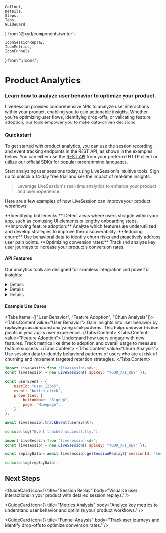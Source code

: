     Callout,
    Details,
    Steps,
    Tabs,
    GuideCard
} from '@xyd/components/writer';

    IconSessionReplay,
    IconMetrics,
    IconFunnels
} from "./Icons";

# Product Analytics
### Learn how to analyze user behavior to optimize your product.

LiveSession provides comprehensive APIs to analyze user interactions within your product, enabling you to gain actionable insights. Whether you're optimizing user flows, identifying drop-offs, or validating feature adoption, our tools empower you to make data-driven decisions.

### Quickstart

To get started with product analytics, you can use the session recording and event tracking endpoints in the REST API, as shown in the examples below. You can either use the [REST API](https://livesession.com/docs/api) from your preferred HTTP client or utilize our official SDKs for popular programming languages.

<Callout>
    Start analyzing user sessions today using LiveSession's intuitive tools. Sign up to unlock a 14-day free trial and
    see the impact of real-time insights.
</Callout>

> Leverage LiveSession's real-time analytics to enhance your product and user experience.

Here are a few examples of how LiveSession can improve your product workflows:

<Steps>
    <Steps.Item>
        **Identifying bottlenecks:** Detect areas where users struggle within your app, such as confusing UI elements or
        lengthy onboarding steps.
    </Steps.Item>
    <Steps.Item>
        **Improving feature adoption:** Analyze which features are underutilized and develop strategies to improve their
        discoverability.
    </Steps.Item>
    <Steps.Item>
        **Reducing churn:** Use behavioral data to identify churn risks and proactively address user pain points.
    </Steps.Item>
    <Steps.Item>
        **Optimizing conversion rates:** Track and analyze key user journeys to increase your product's conversion
        rates.
    </Steps.Item>
</Steps>

#### API Features
Our analytics tools are designed for seamless integration and powerful insights:

<div>
    <Details label="Session Replay">
        LiveSession offers detailed session replays, allowing you to visualize user interactions in your product.
    </Details>
    <Details label="Custom Events">
        Track custom events tailored to your specific business needs for deeper analytics.
    </Details>
</div>

<div>
    <Details kind="secondary" title="Learn More" label="Advanced Features">
        Dive deeper into advanced analytics, including segmentation, funnel analysis, and heatmaps.
    </Details>
</div>

#### Example Use Cases
<Tabs items={["User Behavior", "Feature Adoption", "Churn Analysis"]}>
    <Tabs.Content value="User Behavior">
        Gain insights into user behavior by replaying sessions and analyzing click patterns. This helps uncover friction
        points in your app's user experience.
    </Tabs.Content>
    <Tabs.Content value="Feature Adoption">
        Understand how users engage with new features. Track metrics like time to adoption and overall usage to measure
        feature success.
    </Tabs.Content>
    <Tabs.Content value="Churn Analysis">
        Use session data to identify behavioral patterns of users who are at risk of churning and implement targeted
        retention strategies.
    </Tabs.Content>
</Tabs>

```js Track User Events
import LiveSession from "livesession-sdk";
const livesession = new LiveSession({ apiKey: "YOUR_API_KEY" });

const userEvent = {
    userId: "user_12345",
    event: "button_click",
    properties: {
        buttonName: "SignUp",
        page: "Homepage",
    },
};

await livesession.trackEvent(userEvent);

console.log("Event tracked successfully.");
```

```js Fetch Session Replay Data
import LiveSession from "livesession-sdk";
const livesession = new LiveSession({ apiKey: "YOUR_API_KEY" });

const replayData = await livesession.getSessionReplay({ sessionId: "session_98765" });

console.log(replayData);
```

## Next Steps

<GuideCard
    icon={<IconSessionReplay/>}
    title="Session Replay"
    body="Visualize user interactions in your product with detailed session replays."
/>

<GuideCard
    icon={<IconMetrics/>}
    title="Metrics Analysis"
    body="Analyze key metrics to understand user behavior and optimize your product workflows."
/>

<GuideCard
    icon={<IconFunnels/>}
    title="Funnel Analysis"
    body="Track user journeys and identify drop-offs to optimize conversion rates."
/>